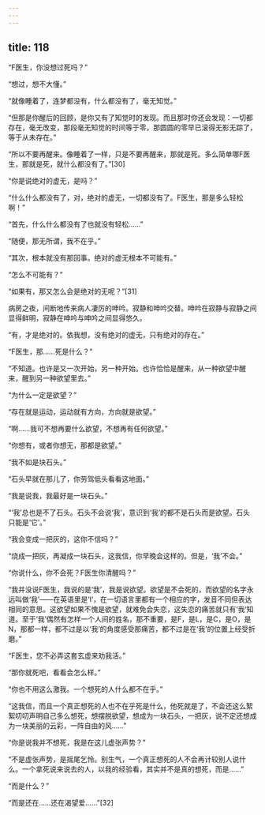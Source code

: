 ```yaml
---
---
---
```

title: 118
---



“F医生，你没想过死吗？”

“想过，想不大懂。”

“就像睡着了，连梦都没有，什么都没有了，毫无知觉。”

“但那是你醒后的回顾，是你又有了知觉时的发现。而且那时你还会发现：一切都存在，毫无改变，那段毫无知觉的时间等于零，那圆圆的零早已滚得无影无踪了，等于从未存在。”

“所以不要再醒来。像睡着了一样，只是不要再醒来，那就是死。多么简单哪F医生，那就是死，就什么都没有了。”[30]

“你是说绝对的虚无，是吗？”

“什么什么都没有了，对，绝对的虚无，一切都没有了。F医生，那是多么轻松啊！”

“首先，什么什么都没有了也就没有轻松……”

“随便，那无所谓，我不在乎。”

“其次，根本就没有那回事。绝对的虚无根本不可能有。”

“怎么不可能有？”

“如果有，那又怎么会是绝对的无呢？”[31]

病房之夜，间断地传来病人凄厉的呻吟。寂静和呻吟交替。呻吟在寂静与寂静之间显得鲜明，寂静在呻吟与呻吟之间显得悠久。

“有，才是绝对的。依我想，没有绝对的虚无，只有绝对的存在。”

“F医生，那……死是什么？”

“不知道。也许是又一次开始，另一种开始。也许恰恰是醒来，从一种欲望中醒来，醒到另一种欲望里去。”

“为什么一定是欲望？”

“存在就是运动，运动就有方向，方向就是欲望。”

“啊……我可不想再要什么欲望，不想再有任何欲望。”

“你想有，或者你想无，那都是欲望。”

“我不如是块石头。”

“石头早就在那儿了，你劳驾低头看看这地面。”

“我是说我，我最好是一块石头。”

“‘我’总也是不了石头。石头不会说‘我’，意识到‘我’的都不是石头而是欲望。石头只能是‘它’。”

“我会变成一把灰的，这你不信吗？”

“烧成一把灰，再凝成一块石头，这我信，你早晚会这样的。但是，‘我’不会。”

“你说什么，你不会死？F医生你清醒吗？”

“我并没说F医生，我说的是‘我’，我是说欲望。欲望是不会死的，而欲望的名字永远叫做‘我’——在英语里是‘I’，在一切语言里都有一个相应的字，发音不同但表达相同的意思。这欲望如果不愧是欲望，就难免会失恋，这失恋的痛苦就只有‘我’知道。至于‘我’偶然有怎样一个人间的姓名，那不重要，是F，是L，是C，是O，是N，那都一样，都不过是以‘我’的角度感受那痛苦，都不过是在‘我’的位置上经受折磨。”

“F医生，您不必弄这套玄虚来劝我活。”

“那你就死吧，看看会怎么样。”

“你也不用这么激我。一个想死的人什么都不在乎。”

“这我信，而且一个真正想死的人也不在乎死是什么，他死就是了，不会还这么絮絮叨叨声明自己多么想死，想摆脱欲望，想成为一块石头，一把灰，说不定还想成为一块美丽的云彩，一阵自由的风……”

“你是说我并不想死，我是在这儿虚张声势？”

“不是虚张声势，是摇尾乞怜。别生气，一个真正想死的人不会再计较别人说什么。一个拿死说来说去的人，以我的经验看，其实并不是真的想死，而是……”

“而是什么？”

“而是还在……还在渴望爱……”[32]